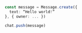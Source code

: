 ```ts
const message = Message.create({
  text: “Hello world!”
}, { owner: ... })

chat.push(message)
```
